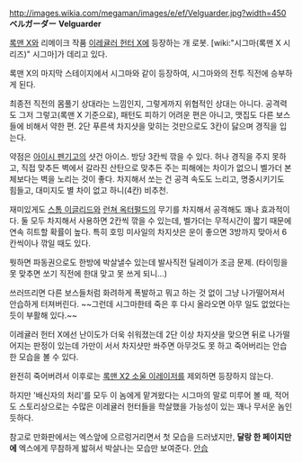 http://images.wikia.com/megaman/images/e/ef/Velguarder.jpg?width=450
'''ベルガーダー'''
'''Velguarder'''

[[록맨 X]]와 리메이크 작품 [[이레귤러 헌터 X]]에 등장하는 개 로봇. [wiki:"시그마(록맨 X 시리즈)" 시그마]가 데리고 있다.

록맨 X의 마지막 스테이지에서 시그마와 같이 등장하여, 시그마와의 전투 직전에 승부하게 된다.

최종전 직전의 몸풀기 상대라는 느낌인지, 그렇게까지 위협적인 상대는 아니다. 공격력도 그저 그렇고(록맨 X 기준으로), 패턴도 피하기 어려운 편은 아니고, 맷집도 다른 보스들에 비해서 약한 편. 2단 푸른색 차지샷을 맞히는 것만으로도 3칸이 닳으며 경직을 입는다.

약점은 [[아이시 펜기고]]의 샷건 아이스. 방당 3칸씩 깎을 수 있다. 허나 경직을 주지 못하고, 직접 맞추든 벽에서 갈라진 산탄으로 맞추든 주는 피해에는 차이가 없으니 벨가더 본체보다는 벽을 노리는 것이 좋다. 차지해서 쏘는 건 공격 속도도 느리고, 명중시키기도 힘들고, 대미지도 별 차이 없고 하니(4칸) 비추천.

재미있게도 [[스톰 이글리드]]와 [[런쳐 옥터펄드]]의 무기를 차지해서 공격해도 꽤나 효과적이다. 둘 모두 차지해서 사용하면 2칸씩 깎을 수 있는데, 벨가더는 무적시간이 짧기 때문에 연속 히트할 확률이 높다. 특히 호밍 미사일의 차지샷은 운이 좋으면 3방까지 맞아서 6칸씩이나 깎일 때도 있다.

뭣하면 파동권으로도 한방에 박살낼수 있는데 발사직전 딜레이가 조금 문제. (타이밍을 못 맞추면 쏘기 직전에 한대 맞고 못 쓰게 되니...)

쓰러뜨리면 다른 보스들처럼 화려하게 폭발하고 뭐고 하는 것 없이 그냥 나가떨어져서 안습하게 터져버린다. ~~그런데 시그마한테 죽은 후 다시 올라오면 아무 일도 없었다는 듯이 부활해 있다.~~

이레귤러 헌터 X에선 난이도가 더욱 쉬워졌는데 2단 이상 차지샷을 맞으면 뒤로 나가떨어지는 판정이 있는데 가만이 서서 차지샷만 쏴주면 아무것도 못 하고 죽어버리는 안습한 모습을 볼 수 있다.

완전히 죽어버려서 이후로는 [[록맨 X2 소울 이레이저]]를 제외하면 등장하지 않는다.

하지만 '배신자의 처리'를 모두 이 놈에게 맡겨왔다는 시그마의 말로 미루어 볼 때, 적어도 스토리상으로는 수많은 이레귤러 헌터들을 학살했을 가능성이 있는 꽤나 무서운 놈인 듯하다.

참고로 만화판에서는 엑스앞에 으르렁거리면서 첫 모습을 드러냈지만, '''달랑 한 페이지만에''' 엑스에게 무참하게 밟혀서 박살나는 모습만 보여준다. [[안습]]
